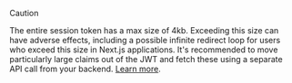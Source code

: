 > [!CAUTION]
> The entire session token has a max size of 4kb. Exceeding this size can have adverse effects, including a possible infinite redirect loop for users who exceed this size in Next.js applications.
> It's recommended to move particularly large claims out of the JWT and fetch these using a separate API call from your backend.
> [Learn more](/docs/session-requests/session-tokens#size-limitations).

